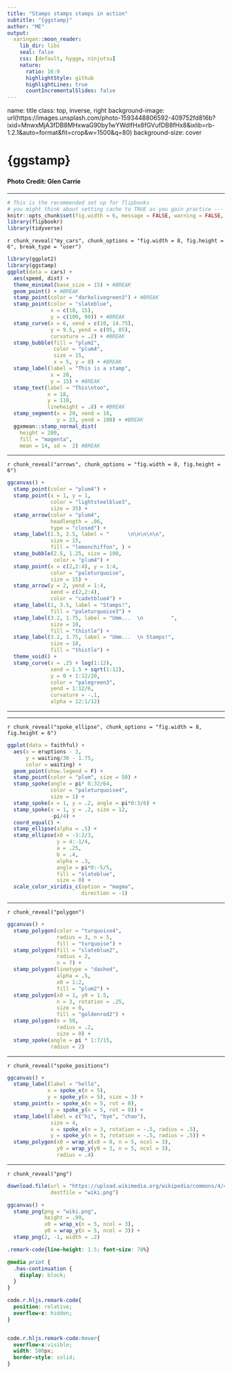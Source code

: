 ```yaml
---
title: "Stamps stamps stamps in action"
subtitle: "{ggstamp}"
author: "ME"
output:
  xaringan::moon_reader:
    lib_dir: libs
    seal: false
    css: [default, hygge, ninjutsu]
    nature:
      ratio: 16:9
      highlightStyle: github
      highlightLines: true
      countIncrementalSlides: false
---
```


name: title
class: top, inverse, right
background-image: url(https://images.unsplash.com/photo-1593448806592-409752fd816b?ixid=MnwxMjA3fDB8MHxwaG90by1wYWdlfHx8fGVufDB8fHx8&ixlib=rb-1.2.1&auto=format&fit=crop&w=1500&q=80)
background-size: cover

# {ggstamp}
### 


#### Photo Credit: Glen Carrie


---

```r
# This is the recommended set up for flipbooks
# you might think about setting cache to TRUE as you gain practice --- building flipbooks from scratch can be time consuming
knitr::opts_chunk$set(fig.width = 6, message = FALSE, warning = FALSE, comment = "", cache = F)
library(flipbookr)
library(tidyverse)
```




`r chunk_reveal("my_cars", chunk_options = "fig.width = 8, fig.height = 6", break_type = "user")`

```r
library(ggplot2)
library(ggstamp)
ggplot(data = cars) +
  aes(speed, dist) +
  theme_minimal(base_size = 15) + #BREAK
  geom_point() + #BREAK
  stamp_point(color = "darkolivegreen3") + #BREAK
  stamp_point(color = "slateblue", 
              x = c(10, 15), 
              y = c(100, 90)) + #BREAK
  stamp_curve(x = 6, xend = c(10, 14.75),
              y = 9.5, yend = c(95, 85),
              curvature = .2) + #BREAK
  stamp_bubble(fill = "plum2", 
               color = "plum4",
               size = 15,
               x = 5, y = 8) + #BREAK
  stamp_label(label = "This is a stamp",
              x = 20,
              y = 15) + #BREAK
  stamp_text(label = "This\ntoo",
             x = 18,
             y = 110,
             lineheight = .8) + #BREAK
  stamp_segment(x = 20, xend = 18,
                y = 23, yend = 100) + #BREAK
  ggxmean::stamp_normal_dist(
    height = 200, 
    fill = "magenta",
    mean = 14, sd =  2) #BREAK
```

---

`r chunk_reveal("arrows", chunk_options = "fig.width = 8, fig.height = 6")`

```r
ggcanvas() + 
  stamp_point(color = "plum4") +
  stamp_point(x = 1, y = 1, 
              color = "lightsteelblue3",
              size = 35) +
  stamp_arrow(color = "plum4", 
              headlength = .06, 
              type = "closed") + 
  stamp_label(1.5, 2.5, label = "      \n\n\n\n\n", 
              size = 15,
              fill = "lemonchiffon", ) +
  stamp_bubble(2.5, 1.25, size = 100, 
               color = "plum4") + 
  stamp_point(x = c(2,2:4), y = 1:4,
              color = "paleturquoise",
              size = 15) +
  stamp_arrow(y = 2, yend = 1:4, 
              xend = c(2,2:4),
              color = "cadetblue4") + 
  stamp_label(1, 3.5, label = "Stamps!",
              fill = "paleturquoise3") +
  stamp_label(3.2, 1.75, label = "Umm...  \n         ",
              size = 18,
              fill = "thistle") + 
  stamp_label(3.2, 1.75, label = "Umm...  \n Stamps!",
              size = 18,
              fill = "thistle") + 
  theme_void() + 
  stamp_curve(x = .25 + log(1:12), 
              xend = 1.5 + sqrt(1:12),  
              y = 0 + 1:12/20,
              color = "palegreen3",
              yend = 1:12/6, 
              curvature = -.1,
              alpha = 12:1/12)
```

---


---

`r chunk_reveal("spoke_ellipse", chunk_options = "fig.width = 8, fig.height = 6")`

```r
ggplot(data = faithful) +
  aes(x = eruptions - 3, 
      y = waiting/30 - 1.75,
      color = waiting) +
  geom_point(show.legend = F) +
  stamp_point(color = "plum", size = 50) +
  stamp_spoke(angle = pi* 0:32/64,
              color = "paleturquoise4",
              size = 1) +
  stamp_spoke(x = 1, y = .2, angle = pi*0:3/6) +
  stamp_spoke(x = 1, y = .2, size = 12, 
              -pi/4) +
  coord_equal() +
  stamp_ellipse(alpha = .5) + 
  stamp_ellipse(x0 = -3:2/3, 
                y = 4:-1/4,
                a = .25, 
                b = .4, 
                alpha = .3,
                angle = pi*0:-5/5,
                fill = "slateblue",
                size = 0) +
  scale_color_viridis_c(option = "magma", 
                        direction = -1)
```
---

`r chunk_reveal("polygon")`

```r
ggcanvas() +
  stamp_polygon(color = "turquoise4", 
                radius = 3, n = 5, 
                fill = "turquoise") +
  stamp_polygon(fill = "slateblue2", 
                radius = 2, 
                n = 7) +
  stamp_polygon(linetype = "dashed", 
                alpha = .5, 
                x0 = 1:2,
                fill = "plum2") +
  stamp_polygon(x0 = 1, y0 = 1.5, 
                n = 3, rotation = .25, 
                size = 0,
                fill = "goldenrod2") +
  stamp_polygon(n = 50, 
                radius = .2, 
                size = 0) +
  stamp_spoke(angle = pi * 1:7/15, 
              radius = 2)
```

---

`r chunk_reveal("spoke_positions")`

```r
ggcanvas() +
  stamp_label(label = "hello",
             x = spoke_x(n = 5),
             y = spoke_y(n = 5), size = 3) +
  stamp_point(x = spoke_x(n = 5, rot = 0),
              y = spoke_y(n = 5, rot = 0)) +
  stamp_label(label = c("hi", "bye", "chao"),
              size = 4,
              x = spoke_x(n = 3, rotation = -.5, radius = .5),
              y = spoke_y(n = 3, rotation = -.5, radius = .5)) + 
  stamp_polygon(x0 = wrap_x(x0 = 0, n = 5, ncol = 3),
                y0 = wrap_y(y0 = 3, n = 5, ncol = 3),
                radius = .4)
```

---

`r chunk_reveal("png")`

```r
download.file(url = "https://upload.wikimedia.org/wikipedia/commons/4/47/PNG_transparency_demonstration_1.png",
              destfile = "wiki.png")

ggcanvas() +
  stamp_png(png = "wiki.png",
            height = .99,
            x0 = wrap_x(n = 5, ncol = 3),
            y0 = wrap_y(n = 5, ncol = 3)) +
  stamp_png(2, -1, width = .2)


```




```css
.remark-code{line-height: 1.5; font-size: 78%}

@media print {
  .has-continuation {
    display: block;
  }
}

code.r.hljs.remark-code{
  position: relative;
  overflow-x: hidden;
}


code.r.hljs.remark-code:hover{
  overflow-x:visible;
  width: 500px;
  border-style: solid;
}
```
